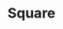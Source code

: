 ---
title : Square
banner: https://cdn.dribbble.com/users/4505805/screenshots/16549375/media/462c602ba6e31f4480658abfc2d4e06d.png
publishedAt:  2023-09-19 06:00:00
draft: true
---